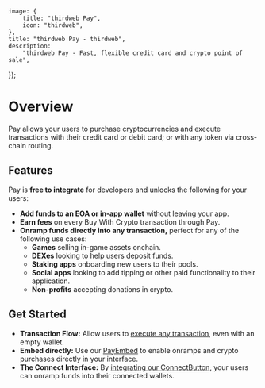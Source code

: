 
	image: {
		title: "thirdweb Pay",
		icon: "thirdweb",
	},
	title: "thirdweb Pay - thirdweb",
	description:
		"thirdweb Pay - Fast, flexible credit card and crypto point of sale",
});

# Overview

Pay allows your users to purchase cryptocurrencies and execute transactions with their credit card or debit card; or with any token via cross-chain routing.

<DocImage src={PayOverviewImage} />

## Features

Pay is **free to integrate** for developers and unlocks the following for your users:

- **Add funds to an EOA or in-app wallet** without leaving your app.
- **Earn fees** on every Buy With Crypto transaction through Pay.
- **Onramp funds directly into any transaction,** perfect for any of the following use cases:
  - **Games** selling in-game assets onchain.
  - **DEXes** looking to help users deposit funds.
  - **Staking apps** onboarding new users to their pools.
  - **Social apps** looking to add tipping or other paid functionality to their application.
  - **Non-profits** accepting donations in crypto.

## Get Started

- **Transaction Flow:** Allow users to [execute any transaction](/connect/pay/get-started#send-a-transaction-with-pay), even with an empty wallet.
- **Embed directly:** Use our [PayEmbed](/connect/pay/get-started#embed-pay) to enable onramps and crypto purchases directly in your interface.
- **The Connect Interface:** By [integrating our ConnectButton](/connect/ConnectButton), your users can onramp funds into their connected wallets.
